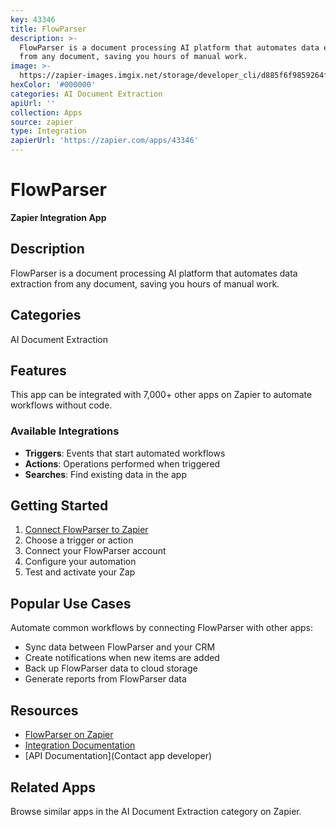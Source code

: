```yaml
---
key: 43346
title: FlowParser
description: >-
  FlowParser is a document processing AI platform that automates data extraction
  from any document, saving you hours of manual work.
image: >-
  https://zapier-images.imgix.net/storage/developer_cli/d885f6f9859264f987c4c2a3b1dfac02.png?auto=format%2Ccompress&ixlib=python-3.0.0&q=50
hexColor: '#000000'
categories: AI Document Extraction
apiUrl: ''
collection: Apps
source: zapier
type: Integration
zapierUrl: 'https://zapier.com/apps/43346'
---
```

# FlowParser

**Zapier Integration App**

## Description

FlowParser is a document processing AI platform that automates data extraction from any document, saving you hours of manual work.

## Categories

AI Document Extraction

## Features

This app can be integrated with 7,000+ other apps on Zapier to automate workflows without code.

### Available Integrations

- **Triggers**: Events that start automated workflows
- **Actions**: Operations performed when triggered
- **Searches**: Find existing data in the app

## Getting Started

1. [Connect FlowParser to Zapier](https://zapier.com/apps/43346)
2. Choose a trigger or action
3. Connect your FlowParser account
4. Configure your automation
5. Test and activate your Zap

## Popular Use Cases

Automate common workflows by connecting FlowParser with other apps:

- Sync data between FlowParser and your CRM
- Create notifications when new items are added
- Back up FlowParser data to cloud storage
- Generate reports from FlowParser data

## Resources

- [FlowParser on Zapier](https://zapier.com/apps/43346)
- [Integration Documentation](https://zapier.com/apps/43346/integrations)
- [API Documentation](Contact app developer)

## Related Apps

Browse similar apps in the AI Document Extraction category on Zapier.
